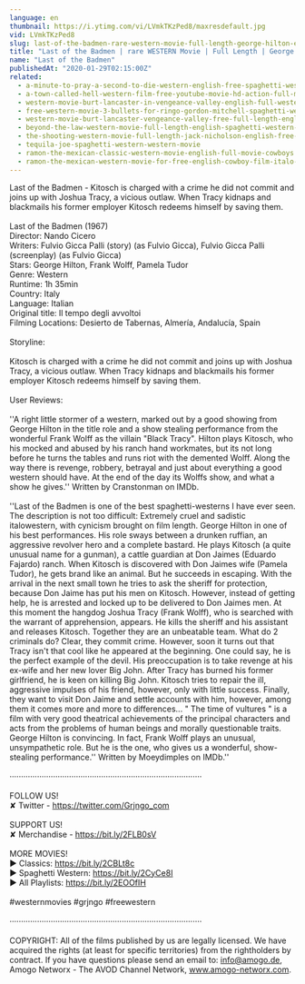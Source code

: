 ```yaml
---
language: en
thumbnail: https://i.ytimg.com/vi/LVmkTKzPed8/maxresdefault.jpg
vid: LVmkTKzPed8
slug: last-of-the-badmen-rare-western-movie-full-length-george-hilton-english-full-movie
title: "Last of the Badmen | rare WESTERN Movie | Full Length | George Hilton | English | Full Movie"
name: "Last of the Badmen"
publishedAt: "2020-01-29T02:15:00Z"
related:
  - a-minute-to-pray-a-second-to-die-western-english-free-spaghetti-western
  - a-town-called-hell-western-film-free-youtube-movie-hd-action-full-movie
  - western-movie-burt-lancaster-in-vengeance-valley-english-full-western-movie-free-classic-film
  - free-western-movie-3-bullets-for-ringo-gordon-mitchell-spaghetti-western-full-youtube-movie
  - western-movie-burt-lancaster-vengeance-valley-free-full-length-english-classic-cowboy-film
  - beyond-the-law-western-movie-full-length-english-spaghetti-western-full-free-youtube-movies
  - the-shooting-western-movie-full-length-jack-nicholson-english-free-full-westerns
  - tequila-joe-spaghetti-western-western-movie
  - ramon-the-mexican-classic-western-movie-english-full-movie-cowboys
  - ramon-the-mexican-western-movie-for-free-english-cowboy-film-italo-western
---
```


Last of the Badmen - Kitosch is charged with a crime he did not commit and joins up with Joshua Tracy, a vicious outlaw. When Tracy kidnaps and blackmails his former employer Kitosch redeems himself by saving them. <br />
<br />
Last of the Badmen (1967)<br />
Director: Nando Cicero<br />
Writers: Fulvio Gicca Palli (story) (as Fulvio Gicca), Fulvio Gicca Palli (screenplay) (as Fulvio Gicca)<br />
Stars: George Hilton, Frank Wolff, Pamela Tudor<br />
Genre: Western<br />
Runtime: 1h 35min<br />
Country: Italy<br />
Language: Italian<br />
Original title: Il tempo degli avvoltoi <br />
Filming Locations: Desierto de Tabernas, Almería, Andalucía, Spain<br />
<br />
Storyline:<br />
<br />
Kitosch is charged with a crime he did not commit and joins up with Joshua Tracy, a vicious outlaw. When Tracy kidnaps and blackmails his former employer Kitosch redeems himself by saving them.<br />
<br />
User Reviews:<br />
<br />
''A right little stormer of a western, marked out by a good showing from George Hilton in the title role and a show stealing performance from the wonderful Frank Wolff as the villain "Black Tracy". Hilton plays Kitosch, who his mocked and abused by his ranch hand workmates, but its not long before he turns the tables and runs riot with the demented Wolff. Along the way there is revenge, robbery, betrayal and just about everything a good western should have. At the end of the day its Wolffs show, and what a show he gives.'' Written by Cranstonman on IMDb.<br />
<br />
''Last of the Badmen is one of the best spaghetti-westerns I have ever seen. The description is not too difficult: Extremely cruel and sadistic italowestern, with cynicism brought on film length. George Hilton in one of his best performances. His role sways between a drunken ruffian, an aggressive revolver hero and a complete bastard. He plays Kitosch (a quite unusual name for a gunman), a cattle guardian at Don Jaimes (Eduardo Fajardo) ranch. When Kitosch is discovered with Don Jaimes wife (Pamela Tudor), he gets brand like an animal. But he succeeds in escaping. With the arrival in the next small town he tries to ask the sheriff for protection, because Don Jaime has put his men on Kitosch. However, instead of getting help, he is arrested and locked up to be delivered to Don Jaimes men. At this moment the hangdog Joshua Tracy (Frank Wolff), who is searched with the warrant of apprehension, appears. He kills the sheriff and his assistant and releases Kitosch. Together they are an unbeatable team. What do 2 criminals do? Clear, they commit crime. However, soon it turns out that Tracy isn't that cool like he appeared at the beginning. One could say, he is the perfect example of the devil. His preoccupation is to take revenge at his ex-wife and her new lover Big John. After Tracy has burned his former girlfriend, he is keen on killing Big John. Kitosch tries to repair the ill, aggressive impulses of his friend, however, only with little success. Finally, they want to visit Don Jaime and settle accounts with him, however, among them it comes more and more to differences... " The time of vultures " is a film with very good theatrical achievements of the principal characters and acts from the problems of human beings and morally questionable traits. George Hilton is convincing. In fact, Frank Wolff plays an unusual, unsympathetic role. But he is the one, who gives us a wonderful, show-stealing performance.'' Written by Moeydimples on IMDb.''<br />
<br />
····················································································<br />
<br />
FOLLOW US!<br />
✘ Twitter - https://twitter.com/Grjngo_com<br />
<br />
SUPPORT US!<br />
✘ Merchandise - https://bit.ly/2FLB0sV<br />
<br />
MORE MOVIES! <br />
► Classics: https://bit.ly/2CBLt8c <br />
► Spaghetti Western: https://bit.ly/2CyCe8I <br />
► All Playlists: https://bit.ly/2EOOfIH <br />
<br />
#westernmovies #grjngo #freewestern<br />
<br />
····················································································<br />
<br />
COPYRIGHT: All of the films published by us are legally licensed. We have acquired the rights (at least for specific territories) from the rightholders by contract. If you have questions please send an email to: info@amogo.de, Amogo Networx - The AVOD Channel Network, www.amogo-networx.com.